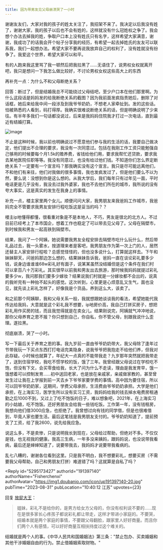 ```yaml
---
title: 因为带男友见父母崩溃哭了一小时
---
```



<Forum groupName="当代家庭关系冷眼观察" groupUrl="https://www.douban.com/group/678964/" archivedAt="2025-05-16T14:24:42.220Z">
  <Post
    id="294217673"
    title="因为带男友见父母崩溃哭了一小时"
    url="https://www.douban.com/group/topic/294217673/?_spm_id=MjQzMDc1OTA4"
    pubTime="2023-09-06"
    highlightUserId="191397140"
  >
谢谢友友们，大家对我的孩子的姓太关注了，我招架不来了。我决定以后我没有姓了，谢谢大家，我的孩子以后也不会有姓的，这样就没有什么冠姓权之争了。我会想个办法去掉我的姓，争取户口本上没有姓氏只有名字，这样希望大家满意，谢谢，我成功了的话我会开个帖子分享我的经历，有希望一起去掉姓氏的友友可以联系我，我们一起想办法。希望大家不要再说我放弃自己的权利了，没有姓就没有纷争了。我爱这个世界，希望大家可以和平。

有的人跑来我这里骂了我一顿然后把我拉黑了......无语住了，说男权女权就离开吧，我只是想问一下我怎么做比较好，不讨论男权女权这些高大上的东西

再补充一点：为什么不和父母断绝关系？

回答：断过了，但是结婚我总不可能绕过父母结吧，至少户口本在他们那里啊。为什么这段话是妈妈发的给我断绝关系的截图？因为我前面发疯指责她后，删除了对话框，她后来给我中间一段涉及到我爷爷奶奶，不想老人家牵扯到。发的这些话。怕被熟悉的人看到，码打得厚。我确实很难说断绝关系的话，但是明确说明了少来往。有半年多我们一句话都没说过，后来是我妈妈住院我才打过一次电话，直到最近有结婚打算。

![image](https://img2.doubanio.com/view/group_topic/l/public/p623578361.webp)

不止是这种时候，我以前也明确说过不愿意他们参与我的生活的话，我要自己做决定，他们提出不合理的要求，我没有一次同意过。包括在我刚工作工资只能勉强自己够用的时候要每个月1.5k的赡养费，省钱给他们用，要求我帮忙还贷款，要求我去某地医院任职等等。我没有同意过，也没有给过他们钱。不知道你们怎么界定断绝关系？一定要有一个宣言吗？那我确实没有这个宣言。我只是尽可能远离他们，不和他们有来往，他们对我做的很多事情，我也发疯发过了，但是他们要么不以为然，要么说：没想到你是这么想的。从我大学后，我们每年只有过年见一面，平时电话更是几乎没有，我没去过我外婆家，我也不去他们所在的城市，我所说的没有夸大事实，这是真实的发生在我身上的事情。

补充一点，楼主家里两个女儿。顺便问问大家，我男朋友来我爸妈工作城市，我爸妈完全不管要求我男友安排行程吃饭这是妥当的吗？？

楼主ip地懂得都懂，很看重对象是不是本地人，不巧，男友是很北的北方人。不过目前已经考上了本市国企，想着工作也稳定了可以带去见父母了。父母在隔壁市，到时候我和男友一起高铁到隔壁市。

结果，我问了一个阿姨，她说需要我男友全程安排去隔壁市吃什么玩什么，然后带礼品过去，我一头雾水，按道理来者是客吧，我男朋友作为第一次上门的人，居然还替主人家安排行程啦？总感觉怪怪的，但也没多说什么，打算就这样去。下午和妹妹聊天，问爸妈那边怎么想的，结果妹妹告诉我，爸妈一直在谈论彩礼要多少钱，说身边谁谁谁68w彩礼好有面子，说某某虽然没结婚但是这个条件在我们村可以拿百八十万彩礼。其实很早以前我和男友出去旅游，那时候我妈妈就提过彩礼要多少w，我问那我们要多少嫁妆？结果说我们村就是一分嫁妆都不会出的，说真的我听完有一种抬不起头的感觉。这次听到，心里更是心烦意乱又生气，面也没见，就先谈上彩礼怎样了，好像我是个货品，养到这么大，该卖了。

和之前那个阿姨聊，我和父母关系一般，我就想跟她谈谈我的看法，希望她能代我传达给我妈，大意就是这个彩礼我不想要，ip地房价高，我自己打拼买房子，想把彩礼用作买房的钱，而且我觉得就是在卖女儿。结果刚说完，阿姨就气冲冲地说，那你父母养育之恩不报？你只想到自己，你自私，你不管父母，别跟我说什么歪理。遂拉黑。

彻底崩溃，哭了一小时。

写一下最后关于养育之恩的事。我九岁前一直由爷爷奶奶带大，我父母除了逢年过节带我玩一下买点东西打打电话完美隐身，说我爷爷把我抱走不给他们养，但我对此存疑。小时候也就算了，年纪大一点真的不能带我走？九岁那年突然就把我带走了，送到住宿学校，我吃不惯学校的饭，饿了三年。我曾经跟父母说过在学校吃不饱，但没有下文，会买零食给我，长大了问为什么不走读，理由是我发育早，饿一饿想着可以控制发育......初中送回老家，也是放在亲戚家，亲戚做家教的，甚至曾发生过让我在上学报到前一天去乡下爷爷家要学费的事情。高中因为要住宿，所以可以回爷爷奶奶家，这期间，学费父母承担，生活费由爷爷奶奶承担。大学是他们承担，在上海实习，医学生所以没有实习工资，我妈妈给我的钱去掉水电费房租通勤之后1000不到，又过上了吃不饱饭的日子，难以想象吧，2021年，在上海实习的小姑娘，吃不饱饭。还好男朋友会给我一些钱吃饭。工作第一年，没有钱租房，我想向他们借3000应急，也拒绝了。我曾想过向有钱的同学借，但是也很难借到，毕竟人家也要生活。最后这笔钱是我男朋友支付的。爷爷奶奶知道了，提前预支了工资，给了我2600，说先给我应急。

说这么多，不是卖惨，只是说明我长到现在，父母给过帮助，但绝对不多。不仅仅是钱，也无视我的健康。我高三生病，一年多没来姨妈，跟妈妈说，也没说带我看病，最后还是婶婶知道了，说要带我去，我妈妈才说要带我看病的。

乱七八糟的，谢谢各位看到这里。只是我不明白，我不想要彩礼，想要买房（不需要我父母帮助，自己和男朋友打拼）难道错了吗？这就算是自私了吗？

<Reply
  id="5295173427"
  authorId="191397140"
  authorName="Fisherchenxi"
  authorAvatar="https://img1.doubanio.com/icon/up191397140-20.jpg"
  pubTime="2023-08-31"
  pubLocation="10:40:12 江苏"
  upvotes={23}
>
回复 [放屁大王](https://www.douban.com/people/69117544/)：
> 姐妹，彩礼不是给你的，是男方给女方父母的，你没有权利说不要的......现在是很多家长心疼孩子都说彩礼都让带走，这样才带进小家庭的。不要哭，结婚本就是两个家庭的事情，不要跟父母翻脸，跟家里人好好商量。而且你们两个人有感情，可以好好商量互相扶持度过这个难关的。

结婚就是两个人的事。《中华人民共和国婚姻法》第三条："禁止包办、买卖婚姻和其他干涉婚姻自由的行为。禁止借婚姻索取财物。"
</Reply>
  </Post>
</Forum>
